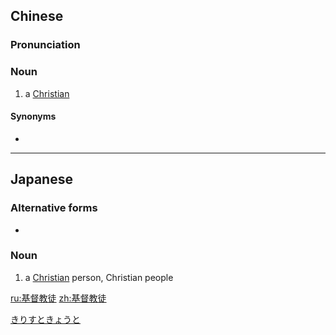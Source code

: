 {{also|基督敎徒}}
==Chinese==
{{zh-forms|type=22}}

===Pronunciation===
{{zh-pron
|m=Jīdūjiàotú
|c=gei1 duk1 gaau3 tou4
|cat=n
}}

===Noun===
{{zh-noun}}

# a [[Christian]]

====Synonyms====
* {{zh-l|基督徒}}

----

==Japanese==
{{ja-kanjitab|yomi=irr|sort=きりすときょうと}}

===Alternative forms===
* {{ja-r|キリスト教徒|キリストきょうと}}

===Noun===
{{ja-noun|キリストきょうと|きりすときょうと}}

# a [[Christian]] person, Christian people

[[Category:ja:Christianity|きりすときょうと]]

[[ru:基督教徒]]
[[zh:基督教徒]]